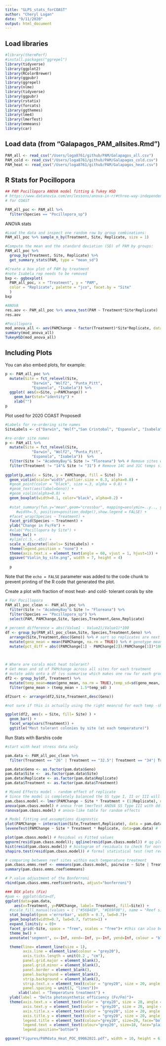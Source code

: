```yaml
---
title: "GLPS_stats_forCOAST"
author: "Cheryl Logan"
date: "9/11/2020"
output: html_document
---
```


## Load libraries
```r
#library(thermPerf)
#install.packages("ggrepel")
library(tidyverse)
library(ggplot2)
library(RColorBrewer)
library(ggpubr)
library(ggrepel)
library(nlme)
library(tidyverse)
library(ggpubr)
library(rstatix)
library(forcats)
library(ggthemes)
library(lme4)
library(lmerTest)
library(emmeans)
library(car)
```

## Load data (from "Galapagos_PAM_allsites.Rmd")
```r
PAM_all <- read_csv("/Users/loga8761/github/PAM/Galapagos_all.csv")
PAM_cold <- read_csv("/Users/loga8761/github/PAM/Galapagos_cold.csv")
PAM_heat <- read_csv("/Users/loga8761/github/PAM/Galapagos_heat.csv")
```

## R Stats for Pocillopora

```r
## PAM Pocillopora ANOVA model fitting & Tukey HSD
# https://www.datanovia.com/en/lessons/anova-in-r/#three-way-independent-anova
# for COAST

PAM_all_poc <- PAM_all %>%
  filter(Species == "Pocillopora_sp") 

```

ANOVA stats
```r
#Load the data and inspect one random row by group combinations:
PAM_all_poc %>% sample_n_by(Treatment, Site, Replicate, size = 1)

#Compute the mean and the standard deviation (SD) of PAM by groups:
PAM_all_poc %>%
  group_by(Treatment, Site, Replicate) %>%
  get_summary_stats(PAM, type = "mean_sd")

#Create a box plot of PAM by treatment
#note Isabela rep needs to be removed
bxp <- ggboxplot(
  PAM_all_poc, x = "Treatment", y = "PAM", 
  color = "Replicate", palette = "jco", facet.by = "Site"
  )
bxp

#ANOVA
res.aov <- PAM_all_poc %>% anova_test(PAM ~ Treatment*Site*Replicate)
res.aov

#Pocillopora
mod_anova_all <- aov(PAMChange ~ factor(Treatment)*Site*Replicate, data = PAM_all_poc)
summary(mod_anova_all)
TukeyHSD(mod_anova_all)

```

## Including Plots

You can also embed plots, for example:

```r


p <- PAM_all_poc %>%
  mutate(Site = fct_relevel(Site, 
            "Darwin", "Wolf2", "Punta_Pitt", 
            "Espanola", "Isabela")) %>%
  ggplot( aes(x=Site, y=PAMChange)) +
    geom_bar(stat="identity") +
    xlab("")
p

```


Plot used for 2020 COAST Proposedl
```r
#Labels for re-ordering site names
SiteLabels <- c("Darwin", "Wolf","San Cristobal", "Espanola", "Isabela","SantaCruz", "Floreana")

#re-order site names
p <- PAM_all %>%
  mutate(Site = fct_relevel(Site, 
            "Darwin", "Wolf2", "Punta_Pitt", 
            "Espanola", "Isabela"))  %>%
  filter(Site != "AcademyBay"& Site != "Floreana") %>% # Remove sites with data issues
  filter(Treatment != "14"& Site != "31") # Remove 14C and 31C temps since only used at Floreana
  
ggplot(p,aes(x = Site, y = PAMChange, fill = Site) )+
  geom_violin(scale="width",outlier.size = 0.3, alpha=0.8) +
  #geom_point(color = "black", size =.3, alpha = 0.8) +
  #geom_text(aes(label=Geno)) +
  #geom_violin(alpha=0.8) +
  geom_boxplot(width=0.1, color="black", alpha=0.2) +
  
  #stat_summary(fun.y="mean",geom="crossbar", mapping=aes(ymin=..y.., ymax=..y..), 
     #width=.5, position=position_dodge(),show.legend = FALSE) + 
  #facet_wrap(Species ~ Treatment) +
  facet_grid(Species ~ Treatment) +
  ylab("Change in Fv/Fm") +
  #xlab("Pocillopora by Site") +
  theme_bw() +
  #ylim(c(.5,-.45)) +
  scale_x_discrete(labels= SiteLabels) +
  theme(legend.position = "none") +
  theme(axis.text.x = element_text(angle = 60, vjust = 1, hjust=1)) +
  ggsave("Violin_by_site.png", width = 7, height = 4) 
  
  p

```

Note that the `echo = FALSE` parameter was added to the code chunk to prevent printing of the R code that generated the plot.

Create a plot with fraction of most heat- and cold- tolerant corals by site

```r
# For Pocillopora
PAM_all_poc_clean <- PAM_all_poc %>%
  filter(Site != "AcademyBay"& Site != "Floreana") %>%
  filter(Species == "Pocillopora_sp") %>%
  select(PAM, PAMChange,Site, Species,Treatment,Geno,Replicate)
  
# percent difference = abs((Value1 - Value2)/Value1)*100
df <- group_by(PAM_all_poc_clean,Site, Species,Treatment,Geno) %>%
  arrange(Site,Treatment,desc(Geno)) %>% # sort so replicates are next to each other
  mutate(geno_mean = mean(PAMChange, na.rm = TRUE)) %>% # genotype mean
  mutate(pct_diff = abs((PAMChange[1] - PAMChange[2])/PAMChange[1])*100, na.rm = TRUE)  
  

    
# Where are corals most heat tolerant?
# Get mean and sd of PAMchange across all sites for each treatment
# mutate adds onto a df (vs summarise which makes one row for each group)
df2 <- group_by(df, Treatment) %>%
  mutate(temp_mean=mean(geno_mean, na.rm = TRUE),temp_sd=sd(geno_mean, na.rm = TRUE)) %>% 
  filter(geno_mean > (temp_mean + 1.5*temp_sd) )

df2sort <- arrange(df2,Site,Treatment,desc(Geno))

#not sure if this is actually using the right mean/sd for each temp -should be fewer than 8

ggplot(df2, aes(x = Site, fill= Site) ) +
  geom_bar() +
  facet_wrap(vars(Treatment)) +
  ggtitle("Most tolerant colonies by site (at each temperature)") 


```


Run Stats with Barshis code
```r
#start with heat stress data only

pam.data <- PAM_all_poc_clean %>%
  filter(Treatment == "26" | Treatment == "32.5"| Treatment == "34"| Treatment == "35.5") 

pam.data$Geno <- as.factor(pam.data$Geno)
pam.data$Site <-  as.factor(pam.data$Site)
pam.data$Replicate <- as.factor(pam.data$Replicate)
pam.data$Treatment <- as.factor(pam.data$Treatment)
```


```r
# Mixed Effects model - random effect of replicate
# Since the model is completely balanced the SS type I, II or III will provide the same result
pam.cbass.model <- lmer(PAMChange ~ Site * Treatment + (1|Replicate), data = pam.data)
anova(pam.cbass.model) # anova from lmerTest ANOVA SS Type III with ddf="Satterthwaite"
ranova(pam.cbass.model) # anova-like table for random effects

```

```r
# Model fitting and assumptions diagnostic 
plot(PAMChange ~ interaction(Site,Treatment,Replicate), data = pam.data) # Box-plot homogeinity of variance
leveneTest(PAMChange ~ Site * Treatment * Replicate, data=pam.data) # formal statistical test for homogeinity of variance (not recommended due the small sample size)

plot(pam.cbass.model) # Residual vs Fitted values
qqnorm(resid(pam.cbass.model)); qqline(resid(pam.cbass.model)) # qq plot to check for normal distribution of residuals
hist(resid(pam.cbass.model)) # histogram of residuals to check for normal distribution of residuals
shapiro.test(resid(pam.cbass.model)) # formal statistical test (not recommended due the small sample size)
```

```r

# comparing between reef sites within each temperature treatment
pam.cbass.emms.reef <- emmeans(pam.cbass.model, pairwise ~ Site | Treatment, weights = "proportional", adjust="none")
summary(pam.cbass.emms.reef$emmeans)

# P.value adjustment of the Bonferroni
rbind(pam.cbass.emms.reef$contrasts, adjust="bonferroni")
```
```r
### BOX plots (Fix)
#pam <- ggplot(data=df, 
ggplot(data=pam.data, 
    aes(x=Treatment, y=PAMChange, label= Treatment, fill=Site)) +
  #scale_fill_manual(values = c ("#56B4E9", "#E69F00"), name = "Reef site") +
  stat_boxplot(geom ='errorbar', width = 0.7, lwd=0.7)+
  geom_boxplot(width=0.7, lwd=0.7, fatten=1) +
  expand_limits(y = 0)+
  facet_grid(~Site, space = "free", scales = "free")+ #this can also be used but rows and columns have to be specified -> facet_grid(. ~ experiment)
  theme_bw() +
  annotate("segment", x=-Inf, xend=-Inf, y=-Inf, yend=Inf, colour = "black", size=2) +

  theme(line= element_line(size = 1),
        axis.line = element_line(colour = "grey20"),
        axis.ticks.length = unit(0.2 , "cm"),
        panel.grid.major = element_blank(),
        panel.grid.minor = element_blank(),
        panel.border = element_blank(),
        panel.background = element_blank(),
        strip.background = element_blank(), 
        strip.text.x = element_text(color = "grey20", size = 20, angle = 0, hjust = 0, vjust = 0.5, face = "plain"),
        panel.spacing = unit(3, "lines"))+
      xlab(label = "Temperature treatment") + 
  ylab(label = "Delta photosynthetic efficiency (Fv/Fm)")+
  theme(axis.text.x = element_text(color = "grey20", size = 20, angle = 0, hjust = .5, vjust = .5, face = "plain"),
        axis.text.y = element_text(color = "grey20", size = 20, angle = 0, hjust = .5, vjust = .5, face = "plain"),  
        axis.title.x = element_text(color = "grey20", size = 20, angle = 0, hjust = .5, vjust = 0, face = "plain"),
        axis.title.y = element_text(color = "grey20", size = 20, angle = 90, hjust = .5, vjust = .5, face = "plain"),
        legend.title = element_text(colour="grey20", size=20, face="bold"),
        legend.text = element_text(colour="grey20", size=18, face="plain"),
        legend.position="bottom")

ggsave("Figures/PAMdata_Heat_POC_09062021.pdf", width = 10, height = 6)


```

